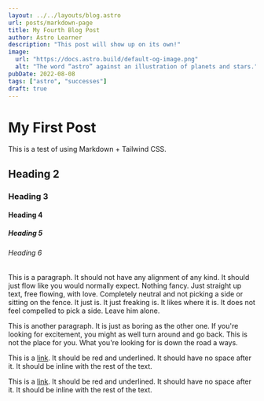 ```yaml
---
layout: ../../layouts/blog.astro
url: posts/markdown-page
title: My Fourth Blog Post
author: Astro Learner
description: "This post will show up on its own!"
image:
  url: "https://docs.astro.build/default-og-image.png"
  alt: "The word “astro” against an illustration of planets and stars."
pubDate: 2022-08-08
tags: ["astro", "successes"]
draft: true
---
```


# My First Post

This is a test of using Markdown + Tailwind CSS.

## Heading 2

### Heading 3

#### Heading 4

##### Heading 5

###### Heading 6

This is a paragraph. It should not have any alignment of any kind. It should just flow like you would normally expect. Nothing fancy. Just straight up text, free flowing, with love. Completely neutral and not picking a side or sitting on the fence. It just is. It just freaking is. It likes where it is. It does not feel compelled to pick a side. Leave him alone.

This is another paragraph. It is just as boring as the other one. If you're looking for excitement, you might as well turn around and go back. This is not the place for you. What you're looking for is down the road a ways.

This is a [link](https://example.com). It should be red and underlined. It should have no space after it. It should be inline with the rest of the text.

This is a [link](https://example.com "Title"). It should be red and underlined. It should have no space after it. It should be inline with the rest of the text.

